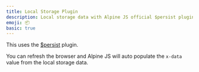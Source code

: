 ```yaml
---
title: Local Storage Plugin
description: Local storage data with Alpine JS official $persist plugin.
emoji: 📦
basic: true
---
```


This uses the [$persist](https://alpinejs.dev/plugins/persist) plugin.

You can refresh the browser and Alpine JS will auto populate the `x-data` value from the local storage data.

<Example src="local-storage-plugin" />
